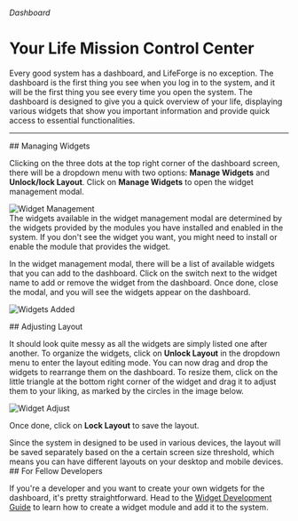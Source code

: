 
###### Dashboard

# Your Life Mission Control Center

Every good system has a dashboard, and LifeForge is no exception. The dashboard is the first thing you see when you log in to the system, and it will be the first thing you see every time you open the system. The dashboard is designed to give you a quick overview of your life, displaying various widgets that show you important information and provide quick access to essential functionalities.

---

<section id="managing-widgets">
## Managing Widgets

Clicking on the three dots at the top right corner of the dashboard screen, there will be a dropdown menu with two options: **Manage Widgets** and **Unlock/lock Layout**. Click on **Manage Widgets** to open the widget management modal.

<div className="mt-8 flex items-center justify-center">
  <img
    src="/assets/user-dashboard/widget-management.png"
    alt="Widget Management"
    className="w-[70%] rounded-lg"
  />
</div>

<Notes>
  The widgets available in the widget management modal are determined by the
  widgets provided by the modules you have installed and enabled in the system.
  If you don't see the widget you want, you might need to install or enable the
  module that provides the widget.
</Notes>

In the widget management modal, there will be a list of available widgets that you can add to the dashboard. Click on the switch next to the widget name to add or remove the widget from the dashboard. Once done, close the modal, and you will see the widgets appear on the dashboard.

![Widgets Added](/assets/user-dashboard/widgets-added.png)

</section>

<section id="adjusting-layout">
## Adjusting Layout

It should look quite messy as all the widgets are simply listed one after another. To organize the widgets, click on **Unlock Layout** in the dropdown menu to enter the layout editing mode. You can now drag and drop the widgets to rearrange them on the dashboard. To resize them, click on the little triangle at the bottom right corner of the widget and drag it to adjust them to your liking, as marked by the circles in the image below.

![Widget Adjust](/assets/user-dashboard/widget-adjust.png)

Once done, click on **Lock Layout** to save the layout.

<Notes>
Since the system in designed to be used in various devices, the layout will be saved separately based on the a certain screen size threshold, which means you can have different layouts on your desktop and mobile devices.
</Notes>
</section>

<section id="for-fellow-developers">
## For Fellow Developers

If you're a developer and you want to create your own widgets for the dashboard, it's pretty straightforward. Head to the [Widget Development Guide](/developer-guide/widget-development) to learn how to create a widget module and add it to the system.

</section>
